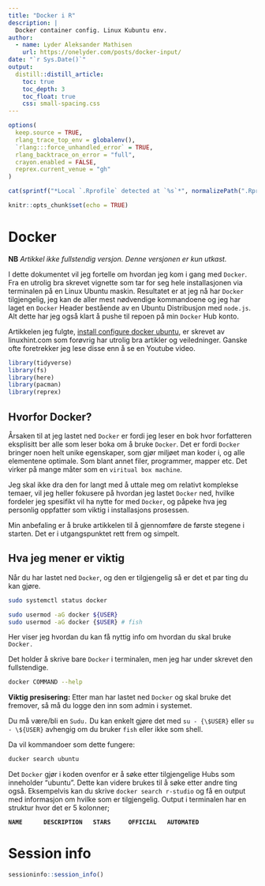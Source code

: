 ```yaml
---
title: "Docker i R"
description: | 
  Docker container config. Linux Kubuntu env. 
author: 
  - name: Lyder Aleksander Mathisen
    url: https://onelyder.com/posts/docker-input/
date: "`r Sys.Date()`"
output:
  distill::distill_article:
    toc: true
    toc_depth: 3
    toc_float: true
    css: small-spacing.css
---
```


```r
options(
  keep.source = TRUE,
  rlang_trace_top_env = globalenv(),
  `rlang:::force_unhandled_error` = TRUE,
  rlang_backtrace_on_error = "full",
  crayon.enabled = FALSE,
  reprex.current_venue = "gh"
)
```

```r
cat(sprintf("*Local `.Rprofile` detected at `%s`*", normalizePath(".Rprofile")))
```



```r
knitr::opts_chunk$set(echo = TRUE)

```


# Docker

**NB** *Artikkel ikke fullstendig versjon. Denne versjonen er kun utkast.*

I dette dokumentet vil jeg fortelle om hvordan jeg kom i gang med `Docker`.
Fra en utrolig bra skrevet vignette som tar for seg hele installasjonen via terminalen på en Linux Ubuntu maskin.
Resultatet er at jeg nå har `Docker` tilgjengelig, jeg kan de aller mest nødvendige kommandoene og jeg har laget en `Docker` Header bestående av en Ubuntu Distribusjon med `node.js`.
Alt dette har jeg også klart å pushe til repoen på min `Docker` Hub konto.

Artikkelen jeg fulgte, [install configure docker ubuntu](https://linuxhint.com/install_configure_docker_ubuntu/), er skrevet av linuxhint.com som forøvrig har utrolig bra artikler og veiledninger.
Ganske ofte foretrekker jeg lese disse enn å se en Youtube video.


```r
library(tidyverse)
library(fs)
library(here)
library(pacman)
library(reprex)
```

## Hvorfor Docker?

Årsaken til at jeg lastet ned `Docker` er fordi jeg leser en bok hvor forfatteren eksplisitt ber alle som leser boka om å bruke `Docker`.
Det er fordi `Docker` bringer noen helt unike egenskaper, som gjør miljøet man koder i, og alle elementene optimale. Som blant annet filer, programmer, mapper etc. Det virker på mange måter som en `viritual box machine`.

Jeg skal ikke dra den for langt med å uttale meg om relativt komplekse temaer, vil jeg heller fokusere på hvordan jeg lastet `Docker` ned, hvilke fordeler jeg spesifikt vil ha nytte for med `Docker`, og påpeke hva jeg personlig oppfatter som viktig i installasjons prosessen.

Min anbefaling er å bruke artikkelen til å gjennomføre de første stegene i starten.
Det er i utgangspunktet rett frem og simpelt.

## Hva jeg mener er viktig

Når du har lastet ned `Docker`, og den er tilgjengelig så er det et par ting du kan gjøre.

```bash

sudo systemctl status docker 

sudo usermod -aG docker ${USER}
sudo usermod -aG docker {$USER} # fish

```

Her viser jeg hvordan du kan få nyttig info om hvordan du skal bruke `Docker.`

Det holder å skrive bare `Docker` i terminalen, men jeg har under skrevet den fullstendige.

```bash

docker COMMAND --help
```

**Viktig presisering:** Etter man har lastet ned `Docker` og skal bruke det fremover, så må du logge den inn som admin i systemet.

Du må være/bli en `Sudu.` Du kan enkelt gjøre det med `su - {\$USER}` eller `su - \${USER}` avhengig om du bruker `fish` eller ikke som shell.

Da vil kommandoer som dette fungere:

```bash
ducker search ubuntu 
```

Det `Docker` gjør i koden ovenfor er å søke etter tilgjengelige Hubs som inneholder "ubuntu".
Dette kan videre brukes til å søke etter andre ting også.
Eksempelvis kan du skrive `docker search r-studio` og få en output med informasjon om hvilke som er tilgjengelig.
Output i terminalen har en struktur hvor det er 5 kolonner;

**`NAME      DESCRIPTION   STARS     OFFICIAL   AUTOMATED`**

<summary>

# Session info

</summary>

```r
sessioninfo::session_info()
```

</details>
